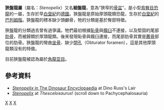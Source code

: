 {{Automatic Taxobox
| taxon = Stenopelix
| status = fossil
| fossil_range = 早[[白堊紀|白堊紀]]，{{Fossil range|140}}
| image = 
| image_caption = 
| authority = Meyer, 1857
| type_species = '''凡登狹盤龍<br>''Stenopelix valdensis''''' 
| type_species_authority = Meyer, 1852 
}}

'''狹盤龍屬'''（屬名：''Stenopelix''）又名'''細盤龍'''，意為“狹窄的[[骨盆|骨盆]]”，是小型[[鳥臀目|鳥臀目]][[恐龍|恐龍]]的一屬，生存於早[[白堊紀|白堊紀]]的[[德國|德國]]。狹盤龍是原始厚頭龍類恐龍，生存於[[白堊紀|白堊紀]]的[[巴列姆階|巴列姆階]]。狹盤龍的標本缺少頭顱骨，牠的分類是基於臀部特徵。

狹盤龍的分類過去曾有過爭議。牠們最初根據[[恥骨|恥骨]]與[[髖臼|髖臼]]不連接，以及堅固的尾部[[肋骨|肋骨]]，而被歸類於厚頭龍類。後來發現恥骨與髖臼連接，而尾部肋骨其實是[[薦骨|薦骨]]部位的肋骨。狹盤龍的彎曲[[坐骨|坐骨]]、缺少[[閉孔|閉孔]]（Obturator foramen），這是其他厚頭龍類沒有的特徵。

目前狹盤龍被認為屬於[[角龍亚目|角龍亚目]]。

==參考資料==
{{reflist}}
* [http://web.me.com/dinoruss/de_4/5a786d8.htm ''Stenopelix'' in The Dinosaur Encyclopaedia] {{Wayback|url=http://web.me.com/dinoruss/de_4/5a786d8.htm |date=20100102065800 }} at Dino Russ's Lair
* [https://web.archive.org/web/20090929110400/http://www.thescelosaurus.com/ornithischia.htm ''Stenopelix''] at ''Thescelosaurus''! (scroll down to Pachycephalosauria)
{{頭飾龍類|C.}}
{{Taxonbar|from=Q134600}}

[[Category:歐洲恐龍|X]]
[[Category:角龍亞目|X]]
[[Category:下白堊紀恐龍|X]]


{{dinosaur-stub}}
